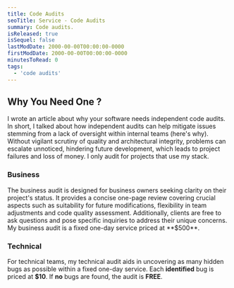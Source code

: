 ```yaml
---
title: Code Audits
seoTitle: Service - Code Audits
summary: Code audits.
isReleased: true
isSequel: false
lastModDate: 2000-00-00T00:00:00-0000
firstModDate: 2000-00-00T00:00:00-0000
minutesToRead: 0
tags:
  - 'code audits'
---
```

<H2>Why You Need One ?</H2>
<C>
I wrote an <L href="/blog/independent-code-audit">article</L> about why your software needs independent code audits.
</C>
<C>
In short, I talked about how independent audits can help mitigate issues stemming from a lack of oversight within internal teams (here's <L href="/blog/tag/skill-issues">why</L>). 
Without vigilant scrutiny of <L href="/blog/tag/quality">quality</L> and architectural integrity, problems can escalate unnoticed, hindering future development, which leads to project failures and loss of money.
</C>
<C>
I only audit for projects that use my <L href="/about">stack.</L>
</C>
<H3>Business</H3>
<C>
The business audit is designed for business owners seeking clarity on their project's status. It provides a concise one-page review covering crucial aspects such as suitability for future modifications, flexibility in team adjustments and code quality assessment. Additionally, clients are free to ask questions and pose specific inquiries to address their unique concerns.
<S3/>
My business audit is a fixed one-day service priced at **$500**.
</C>
<H3>Technical</H3>
<C>

For technical teams, my technical audit aids in uncovering as many hidden <L href="/services/glossary#tickets">bugs</L> as possible within a fixed one-day service.
</C>
<S3/>
<C>
Each **identified** bug is priced at **$10**.
</C>
<S3/>
<C>
If **no** bugs are found, the audit is **FREE**.
</C>